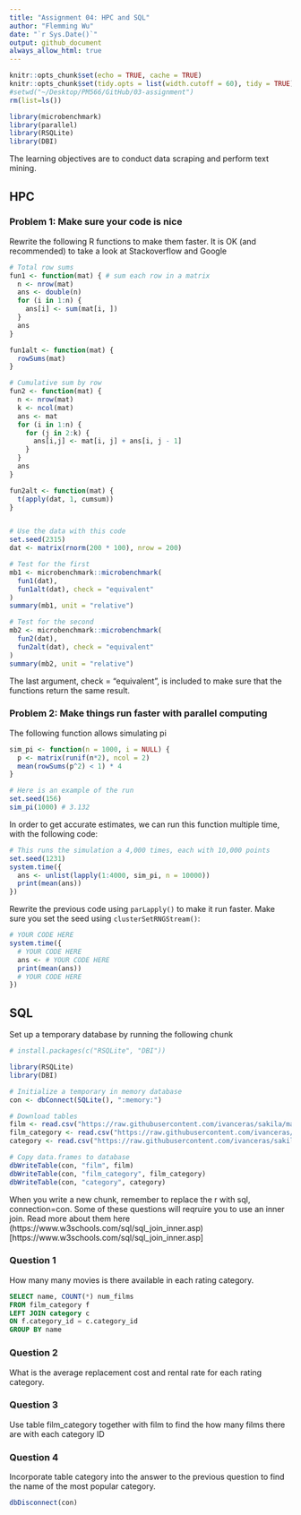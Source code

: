 ```yaml
---
title: "Assignment 04: HPC and SQL"
author: "Flemming Wu"
date: "`r Sys.Date()`"
output: github_document
always_allow_html: true
---
```


```r
knitr::opts_chunk$set(echo = TRUE, cache = TRUE)
knitr::opts_chunk$set(tidy.opts = list(width.cutoff = 60), tidy = TRUE)
#setwd("~/Desktop/PM566/GitHub/03-assignment")
rm(list=ls())
```

```r
library(microbenchmark)
library(parallel)
library(RSQLite)
library(DBI)
```


The learning objectives are to conduct data scraping and perform text mining.

## HPC

### Problem 1: Make sure your code is nice

Rewrite the following R functions to make them faster. It is OK (and recommended) to take a look at Stackoverflow and Google

```r
# Total row sums
fun1 <- function(mat) { # sum each row in a matrix
  n <- nrow(mat)
  ans <- double(n) 
  for (i in 1:n) {
    ans[i] <- sum(mat[i, ])
  }
  ans
}

fun1alt <- function(mat) {
  rowSums(mat)
}

# Cumulative sum by row
fun2 <- function(mat) {
  n <- nrow(mat)
  k <- ncol(mat)
  ans <- mat
  for (i in 1:n) {
    for (j in 2:k) {
      ans[i,j] <- mat[i, j] + ans[i, j - 1]
    }
  }
  ans
}

fun2alt <- function(mat) {
  t(apply(dat, 1, cumsum))
}


# Use the data with this code
set.seed(2315)
dat <- matrix(rnorm(200 * 100), nrow = 200)

# Test for the first
mb1 <- microbenchmark::microbenchmark(
  fun1(dat),
  fun1alt(dat), check = "equivalent"
)
summary(mb1, unit = "relative")

# Test for the second
mb2 <- microbenchmark::microbenchmark(
  fun2(dat),
  fun2alt(dat), check = "equivalent"
)
summary(mb2, unit = "relative")
```
The last argument, check = “equivalent”, is included to make sure that the functions return the same result.


### Problem 2: Make things run faster with parallel computing

The following function allows simulating pi

```r
sim_pi <- function(n = 1000, i = NULL) {
  p <- matrix(runif(n*2), ncol = 2)
  mean(rowSums(p^2) < 1) * 4
}

# Here is an example of the run
set.seed(156)
sim_pi(1000) # 3.132
```

In order to get accurate estimates, we can run this function multiple time, with the following code:

```r
# This runs the simulation a 4,000 times, each with 10,000 points
set.seed(1231)
system.time({
  ans <- unlist(lapply(1:4000, sim_pi, n = 10000))
  print(mean(ans))
})
```

Rewrite the previous code using `parLapply()` to make it run faster. Make sure you set the seed using `clusterSetRNGStream()`:

```r
# YOUR CODE HERE
system.time({
  # YOUR CODE HERE
  ans <- # YOUR CODE HERE
  print(mean(ans))
  # YOUR CODE HERE
})
```


## SQL

Set up a temporary database by running the following chunk

```r
# install.packages(c("RSQLite", "DBI"))

library(RSQLite)
library(DBI)

# Initialize a temporary in memory database
con <- dbConnect(SQLite(), ":memory:")

# Download tables
film <- read.csv("https://raw.githubusercontent.com/ivanceras/sakila/master/csv-sakila-db/film.csv")
film_category <- read.csv("https://raw.githubusercontent.com/ivanceras/sakila/master/csv-sakila-db/film_category.csv")
category <- read.csv("https://raw.githubusercontent.com/ivanceras/sakila/master/csv-sakila-db/category.csv")

# Copy data.frames to database
dbWriteTable(con, "film", film)
dbWriteTable(con, "film_category", film_category)
dbWriteTable(con, "category", category)
```

When you write a new chunk, remember to replace the r with sql, connection=con. Some of these questions will reqruire you to use an inner join. Read more about them here (https://www.w3schools.com/sql/sql_join_inner.asp)[https://www.w3schools.com/sql/sql_join_inner.asp]
 
### Question 1
How many many movies is there available in each rating category.
```sql
SELECT name, COUNT(*) num_films
FROM film_category f
LEFT JOIN category c
ON f.category_id = c.category_id
GROUP BY name
```


### Question 2
What is the average replacement cost and rental rate for each rating category.

### Question 3
Use table film_category together with film to find the how many films there are with each category ID

### Question 4
Incorporate table category into the answer to the previous question to find the name of the most popular category.


```r
dbDisconnect(con)
```

